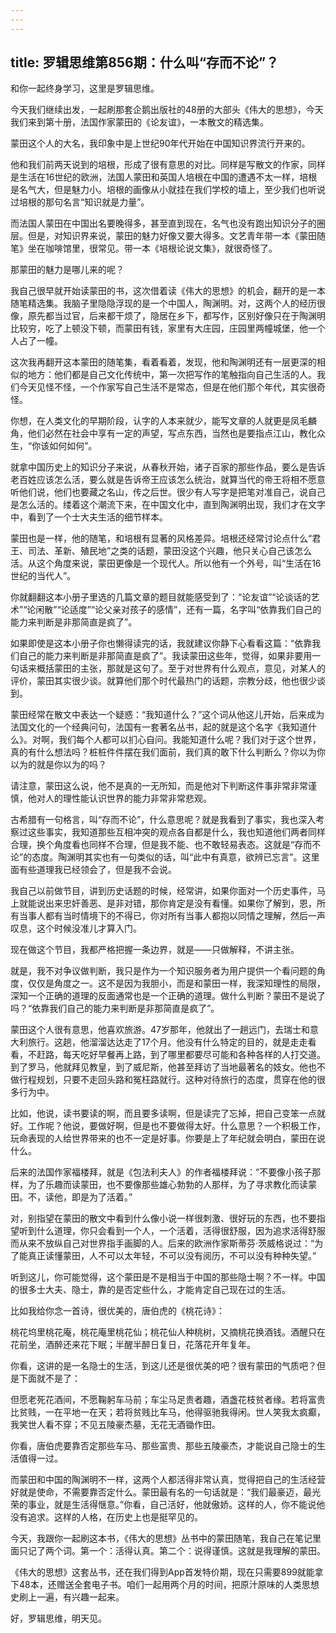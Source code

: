 ```yaml
---
---
---
```

title: 罗辑思维第856期：什么叫“存而不论”？
---

和你一起终身学习，这里是罗辑思维。

今天我们继续出发，一起刷那套企鹅出版社的48册的大部头《伟大的思想》，今天我们来到第十册，法国作家蒙田的《论友谊》，一本散文的精选集。

蒙田这个人的大名，我印象中是上世纪90年代开始在中国知识界流行开来的。

他和我们前两天说到的培根，形成了很有意思的对比。同样是写散文的作家，同样是生活在16世纪的欧洲，法国人蒙田和英国人培根在中国的遭遇不太一样，培根是名气大，但是魅力小。培根的画像从小就挂在我们学校的墙上，至少我们也听说过培根的那句名言“知识就是力量”。

而法国人蒙田在中国出名要晚得多，甚至直到现在，名气也没有跑出知识分子的圈层。但是，对知识界来说，蒙田的魅力好像又要大得多。文艺青年带一本《蒙田随笔》坐在咖啡馆里，很常见。带一本《培根论说文集》，就很奇怪了。

那蒙田的魅力是哪儿来的呢？

我自己很早就开始读蒙田的书，这次借着读《伟大的思想》的机会，翻开的是一本随笔精选集。我脑子里隐隐浮现的是一个中国人，陶渊明。对，这两个人的经历很像，原先都当过官，后来都干烦了，隐居在乡下，都写作，区别好像只在于陶渊明比较穷，吃了上顿没下顿，而蒙田有钱，家里有大庄园，庄园里两幢城堡，他一个人占了一幢。

这次我再翻开这本蒙田的随笔集，看着看着，发现，他和陶渊明还有一层更深的相似的地方：他们都是自己文化传统中，第一次把写作的笔触指向自己生活的人。我们今天见怪不怪，一个作家写自己生活不是常态，但是在他们那个年代，其实很奇怪。

你想，在人类文化的早期阶段，认字的人本来就少，能写文章的人就更是凤毛麟角，他们必然在社会中享有一定的声望，写点东西，当然也是要指点江山，教化众生，“你该如何如何”。

就拿中国历史上的知识分子来说，从春秋开始，诸子百家的那些作品，要么是告诉老百姓应该怎么活，要么就是告诉帝王应该怎么统治，就算当代的帝王将相不愿意听他们说，他们也要藏之名山，传之后世。很少有人写字是把笔对准自己，说自己是怎么活的。缕着这个潮流下来，在中国文化中，直到陶渊明出现，我们才在文字中，看到了一个士大夫生活的细节样本。

蒙田也是一样，他的随笔，和培根有显著的风格差异。培根还经常讨论点什么“君王、司法、革新、殖民地”之类的话题，蒙田没这个兴趣，他只关心自己该怎么活。从这个角度来说，蒙田更像是一个现代人。所以他有一个外号，叫“生活在16世纪的当代人”。

你就翻翻这本小册子里选的几篇文章的题目就能感受到了：“论友谊”“论谈话的艺术”“论闲散”“论适度”“论父亲对孩子的感情”，还有一篇，名字叫“依靠我们自己的能力来判断是非那简直是疯了”。

如果即使是这本小册子你也懒得读完的话，我就建议你静下心看看这篇：“依靠我们自己的能力来判断是非那简直是疯了”。我读蒙田这些年，觉得，如果非要用一句话来概括蒙田的主张，那就是这句了。至于对世界有什么观点，意见，对某人的评价，蒙田其实很少谈。就算他们那个时代最热门的话题，宗教分歧，他也很少谈到。

蒙田经常在散文中表达一个疑惑：“我知道什么？”这个词从他这儿开始，后来成为法国文化的一个经典问句，法国有一套著名丛书，起的就是这个名字《我知道什么》。对啊，我们每个人都可以扪心自问。我能知道什么呢？我们对于这个世界，真的有什么想法吗？桩桩件件摆在我们面前，我们真的敢下什么判断么？你以为你以为的就是你以为的吗？

请注意，蒙田这么说，他不是真的一无所知，而是他对下判断这件事非常非常谨慎，他对人的理性能认识世界的能力非常非常悲观。

古希腊有一句格言，叫“存而不论”，什么意思呢？就是我看到了事实，我也深入考察过这些事实，我知道那些互相冲突的观点各自都是什么，我也知道他们两者同样合理，换个角度看也同样不合理，但是我不能、也不敢轻易表态。这就是“存而不论”的态度。陶渊明其实也有一句类似的话，叫“此中有真意，欲辨已忘言”。这里面有些道理我已经领会了，但是我不会说。

我自己以前做节目，讲到历史话题的时候，经常讲，如果你面对一个历史事件，马上就能说出来忠奸善恶、是非对错，那你肯定是没有看懂。如果你了解到，恩，所有当事人都有当时情境下的不得已，你对所有当事人都抱以同情之理解，然后一声叹息，这个时候没准儿才算入门。

现在做这个节目，我都严格把握一条边界，就是——只做解释，不讲主张。

就是，我不对争议做判断，我只是作为一个知识服务者为用户提供一个看问题的角度，仅仅是角度之一。这不是因为我胆小，而是和蒙田一样，我深知理性的局限，深知一个正确的道理的反面通常也是一个正确的道理。做什么判断？蒙田不是说了吗？“依靠我们自己的能力来判断是非那简直是疯了”。

蒙田这个人很有意思，他喜欢旅游。47岁那年，他就出了一趟远门，去瑞士和意大利旅行。这趟，他溜溜达达走了17个月。他没有什么特定的目的，就是走走看看，不赶路，每天吃好早餐再上路，到了哪里都要尽可能和各种各样的人打交道。到了罗马，他就拜见教皇，到了威尼斯，他甚至拜访了当地最著名的妓女。他也不做行程规划，只要不走回头路和冤枉路就行。这种对待旅行的态度，贯穿在他的很多行为中。

比如，他说，读书要读的啊，而且要多读啊，但是读完了忘掉，把自己变笨一点就好。工作呢？他说，要做好啊，但是也不要做得太好。什么意思？一个积极工作，玩命表现的人给世界带来的也不一定是好事。你要是上了年纪就会明白，蒙田在说什么。

后来的法国作家福楼拜，就是《包法利夫人》的作者福楼拜说：“不要像小孩子那样，为了乐趣而读蒙田，也不要像那些雄心勃勃的人那样，为了寻求教化而读蒙田。不，读他，即是为了活着。”

对，别指望在蒙田的散文中看到什么像小说一样很刺激、很好玩的东西，也不要指望听到什么道理，你只会看到一个人，一个活着，活得很舒服，因为追求活得舒服而从来不放纵自己对世界指手画脚的人。后来的欧洲作家斯蒂芬·茨威格说过：“为了能真正读懂蒙田，人不可以太年轻，不可以没有阅历，不可以没有种种失望。”

听到这儿，你可能觉得，这个蒙田是不是相当于中国的那些隐士啊？不一样。中国的很多士大夫、隐士，靠的是否定些什么，才能肯定自己现在过的生活。

比如我给你念一首诗，很优美的，唐伯虎的《桃花诗》：

桃花坞里桃花庵，桃花庵里桃花仙；桃花仙人种桃树，又摘桃花换酒钱。酒醒只在花前坐，酒醉还来花下眠；半醒半醉日复日，花落花开年复年。

你看，这讲的是一名隐士的生活，到这儿还是很优美的吧？很有蒙田的气质吧？但是下面就不是了：

但愿老死花酒间，不愿鞠躬车马前；车尘马足贵者趣，酒盏花枝贫者缘。若将富贵比贫贱，一在平地一在天；若将贫贱比车马，他得驱驰我得闲。世人笑我太疯癫，我笑世人看不穿；不见五陵豪杰墓，无花无酒锄作田。

你看，唐伯虎要靠否定那些车马、那些富贵、那些五陵豪杰，才能说自己隐士的生活值得一过。

而蒙田和中国的陶渊明不一样，这两个人都活得非常认真，觉得把自己的生活经营好就是使命，不需要靠否定什么。蒙田最有名的一句话就是：“我们最豪迈，最光荣的事业，就是生活得惬意。”你看，自己活好，他就傲娇。这样的人，你不能说他没有追求。这样的人格，在历史上也是挺罕见的。

今天，我跟你一起刷这本书，《伟大的思想》丛书中的蒙田随笔，我自己在笔记里面只记了两个词。第一个：活得认真。第二个：说得谨慎。这就是我理解的蒙田。

《伟大的思想》这套丛书，还在我们得到App首发特价期，现在只需要899就能拿下48本，还赠送全套电子书。咱们一起用两个月的时间，把原汁原味的人类思想史刷上一遍，有兴趣一起来。

好，罗辑思维，明天见。

